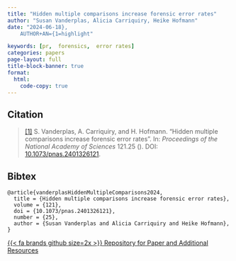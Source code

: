 ```yaml
---
title: "Hidden multiple comparisons increase forensic error rates"
author: "Susan Vanderplas, Alicia Carriquiry, Heike Hofmann"
date: "2024-06-18},
	AUTHOR+AN={1=highlight"

keywords: [pr,  forensics,  error rates]
categories: papers
page-layout: full
title-block-banner: true
format:
  html:
    code-copy: true
---
```

 

 
## Citation
> <a name=bib-vanderplasHiddenMultipleComparisons2024></a>[[1]](#cite-vanderplasHiddenMultipleComparisons2024) S. Vanderplas, A. Carriquiry, and H. Hofmann. “Hidden multiple comparisons increase forensic error rates”. In: _Proceedings of the National Academy of Sciences_ 121.25 (). DOI: [10.1073/pnas.2401326121](https://doi.org/10.1073%2Fpnas.2401326121).

::: {.callout-note collapse='true'}
## Bibtex
```
@article{vanderplasHiddenMultipleComparisons2024,
  title = {Hidden multiple comparisons increase forensic error rates},
  volume = {121},
  doi = {10.1073/pnas.2401326121},
  number = {25},
  author = {Susan Vanderplas and Alicia Carriquiry and Heike Hofmann},
}
```
:::




[{{< fa brands github size=2x >}} Repository for Paper and Additional Resources](https://github.com/srvanderplas/Wire-Cut-Errors){.btn .btn-tip role="button"}
